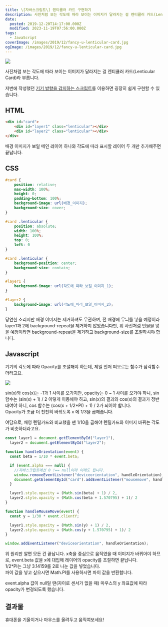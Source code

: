 ```yaml
---
title: \[자바스크립트\] 렌티큘러 카드 구현하기
description: 사진처럼 보는 각도에 따라 보이는 이미지가 달라지는 걸 렌티큘러 카드(Lenticular Card)라 부릅니다. 저번에 작성했던 기기 방향을 감지하는 스크립트를 이용하면 굉장히 쉽게 구현할 수 있습니다. HTML &lt;div id=&quot;card&quot;&gt;     &lt;div id=&quot;layer1&quot; class=&quot;lenticular&quot;&gt;&lt;/div&gt;     &lt;div id=&quot;layer2&quot; class=&quot;lenticular&quot;&gt;&lt;/div&gt; &lt;/div&gt; 배경 이미지가 보일 메인 레이어 하나와 각도에 따라 표시할 레이어 두 개만 추가해주면 끝납니다. CSS #card {     position: relative;     max-width: 100%;     height: 0;     padding-bottom: 100%;     background-image: url(배경_이미지);     background-size: cover; } #card .lenticular {     position: absolute;     width: 100%;
date:
  posted: 2019-12-20T14:17:00.000Z
  modified: 2023-11-19T07:56:00.000Z
tags:
  - JavaScript
coverImage: /images/2019/12/fancy-u-lenticular-card.jpg
ogImage: /images/2019/12/fancy-u-lenticular-card.jpg
---
```


![](/images/2019/12/fancy-u-lenticular-card.jpg)

사진처럼 보는 각도에 따라 보이는 이미지가 달라지는 걸 렌티큘러 카드(Lenticular Card)라 부릅니다.

저번에 작성했던 [기기 방향을 감지하는 스크립트](https://marshallku.com/web/tips/%ec%9e%90%eb%b0%94%ec%8a%a4%ed%81%ac%eb%a6%bd%ed%8a%b8-%ea%b8%b0%ea%b8%b0-%eb%b0%a9%ed%96%a5-%ea%b0%90%ec%a7%80%ed%95%98%ea%b8%b0)를 이용하면 굉장히 쉽게 구현할 수 있습니다.

## HTML

```html
<div id="card">
    <div id="layer1" class="lenticular"></div>
    <div id="layer2" class="lenticular"></div>
</div>
```

배경 이미지가 보일 메인 레이어 하나와 각도에 따라 표시할 레이어 두 개만 추가해주면 끝납니다.

## CSS

```css
#card {
    position: relative;
    max-width: 100%;
    height: 0;
    padding-bottom: 100%;
    background-image: url(배경_이미지);
    background-size: cover;
}

#card .lenticular {
    position: absolute;
    width: 100%;
    height: 100%;
    top: 0;
    left: 0
}

#card .lenticular {
    background-position: center;
    background-size: contain;
}

#layer1 {
    background-image: url(각도에_따라_보일_이미지_1);
}

#layer2 {
    background-image: url(각도에_따라_보일_이미지_2);
}
```

당연한 소리지만 배경 이미지는 제거하셔도 무관하며, 전 배경에 무늬를 넣을 예정이라 layer1과 2에 background-repeat을 제거하지 않았습니다만, 위 사진처럼 인물을 넣을 예정이라면 background-repeat을 제거하고 background-size를 조절하셔야 합니다.

## Javascript

기기의 각도에 따라 Opacity를 조절해야 하는데, 제일 먼저 떠오르는 함수가 삼각함수더라고요.

![](/images/2019/12/opacity-graph.png)

sin(x)와 cos(x)는 -1과 1 사이를 오가지만, opacity는 0 \~ 1 사이를 오가야 하니, sin 함수는 (sin(x) + 1) / 2 이렇게 이동해야 하고, sin(x)의 결과와 cos(x)의 결과가 정반대여야 하니, cos 함수는 (cos(x + 1/2\*PI) + 1) / 2가 되어야 합니다.  
Opacity가 조금 더 천천히 바뀌도록 x 에 1/3을 곱해줍니다.

여담으로, 채영 렌틸카드와 비교했을 땐 1/10을 곱해야 렌틸카드와 이미지 바뀌는 각도가 비슷하더라고요.

```js
const layer1 = document.getElementById("layer1"),
  layer2 = document.getElementById("layer2");

function handleOrientation(event) {
  const beta = 1/10 * event.beta;

  if (event.alpha === null) {
    //자바스크립트에선 0 !== null이라 이래도 됩니다.
    window.removeEventListener("deviceorientation", handleOrientation),
    document.getElementById("card").addEventListener("mousemove", handleMouseMove);
  }

  layer1.style.opacity = (Math.sin(beta) + 1) / 2,
  layer2.style.opacity = (Math.cos(beta + 1.570795) + 1)/ 2
}

function handleMouseMove(event) {
  const y = 1/30 * event.clientY;

  layer1.style.opacity = (Math.sin(y) + 1) / 2,
  layer2.style.opacity = (Math.cos(y + 1.570795) + 1)/ 2
}

window.addEventListener("deviceorientation", handleOrientation);
```

위 원리만 알면 모든 건 끝납니다. x축을 중심으로 움직였을 때 이미지가 바뀌어야 하므로, event.beta 값을 x에 대입해 레이어의 opacity를 조절하면 끝납니다.  
1/2\*PI는 그냥 3.14159를 2로 나눈 값을 넣었습니다.  
파이 값을 넣고 싶으시면 Math.PI를 사용하시면 파이 값을 반환합니다.

event.alpha 값이 null일 땐(자이로 센서가 없을 때) 마우스의 y 좌표값에 따라 opacity가 변경되도록 했습니다.

## 결과물

휴대폰을 기울이거나 마우스를 올려두고 움직여보세요!